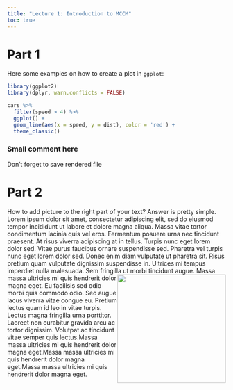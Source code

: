 ```yaml
---
title: "Lecture 1: Introduction to MCCM"
toc: true
---
```


# Part 1

Here some examples on how to create a plot in `ggplot`:

```r
library(ggplot2)
library(dplyr, warn.conflicts = FALSE)

cars %>%
  filter(speed > 4) %>%
  ggplot() +
  geom_line(aes(x = speed, y = dist), color = 'red') +
  theme_classic()
```

### Small comment here

Don't forget to save rendered file

# Part 2

How to add picture to the right part of your text? Answer is pretty simple. Lorem ipsum dolor sit amet, consectetur adipiscing elit, sed do eiusmod tempor incididunt ut labore et dolore magna aliqua. Massa vitae tortor condimentum lacinia quis vel eros. Fermentum posuere urna nec tincidunt praesent. At risus viverra adipiscing at in tellus. Turpis nunc eget lorem dolor sed. Vitae purus faucibus ornare suspendisse sed. Pharetra vel turpis nunc eget lorem dolor sed. Donec enim diam vulputate ut pharetra sit. Risus pretium quam vulputate dignissim suspendisse in. Ultrices mi tempus imperdiet nulla malesuada. Sem fringilla ut morbi tincidunt augue. ![](../pics/Screenshot_1.png){style="float: right;" fig-alt="Hex logo that says \"Data Science in a Box\"" fig-align="right" width="250"} Massa massa ultricies mi quis hendrerit dolor magna eget. Eu facilisis sed odio morbi quis commodo odio. Sed augue lacus viverra vitae congue eu. Pretium lectus quam id leo in vitae turpis. Lectus magna fringilla urna porttitor. Laoreet non curabitur gravida arcu ac tortor dignissim. Volutpat ac tincidunt vitae semper quis lectus.Massa massa ultricies mi quis hendrerit dolor magna eget.Massa massa ultricies mi quis hendrerit dolor magna eget.Massa massa ultricies mi quis hendrerit dolor magna eget.
